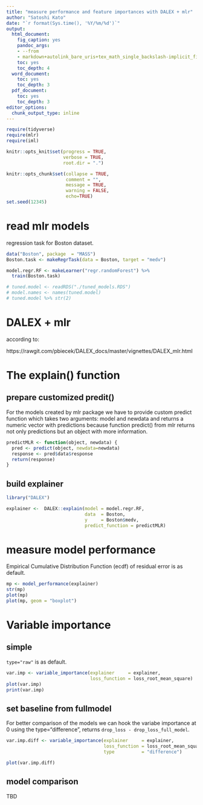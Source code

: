 ```yaml
---
title: "measure performance and feature importances with DALEX + mlr"
author: "Satoshi Kato"
date: "`r format(Sys.time(), '%Y/%m/%d')`"
output:
  html_document:
    fig_caption: yes
    pandoc_args:
    - --from
    - markdown+autolink_bare_uris+tex_math_single_backslash-implicit_figures
    toc: yes
    toc_depth: 4
  word_document:
    toc: yes
    toc_depth: 3
  pdf_document:
    toc: yes
    toc_depth: 3
editor_options: 
  chunk_output_type: inline
---
```


```r
require(tidyverse)
require(mlr)
require(iml)

knitr::opts_knit$set(progress = TRUE, 
                     verbose = TRUE, 
                     root.dir = ".")

knitr::opts_chunk$set(collapse = TRUE, 
                      comment = "", 
                      message = TRUE, 
                      warning = FALSE, 
                      echo=TRUE)
set.seed(12345)
```

# read mlr models

regression task for Boston dataset.

```r
data("Boston", package  = "MASS")
Boston.task <- makeRegrTask(data = Boston, target = "medv")

model.regr.RF <- makeLearner("regr.randomForest") %>% 
  train(Boston.task)

# tuned.model <- readRDS("./tuned_models.RDS")
# model.names <- names(tuned.model)
# tuned.model %>% str(2)
```

# DALEX + mlr

according to:

https://rawgit.com/pbiecek/DALEX_docs/master/vignettes/DALEX_mlr.html

# The explain() function

## prepare customized predit()

For the models created by mlr package we have to provide custom predict function which takes two arguments: model and newdata and returns a numeric vector with predictions because function predict() from mlr returns not only predictions but an object with more information.

```r
predictMLR <- function(object, newdata) {
  pred <- predict(object, newdata=newdata)
  response <- pred$data$response
  return(response)
}

```

## build explainer

```r
library("DALEX")

explainer <-  DALEX::explain(model = model.regr.RF,
                             data  = Boston, 
                             y     = Boston$medv,
                             predict_function = predictMLR)
```

# measure model performance

Empirical Cumulative Distribution Function (ecdf) of residual error is as default.

```r
mp <- model_performance(explainer)
str(mp)
plot(mp)
plot(mp, geom = "boxplot")
```

# Variable importance

## simple

`type="raw"` is as default.

```r
var.imp <- variable_importance(explainer     = explainer, 
                               loss_function = loss_root_mean_square)
plot(var.imp)
print(var.imp)

```

## set baseline from fullmodel

For better comparison of the models we can hook the variabe importance at 0 using the type="difference", returns `drop_loss - drop_loss_full_model`.
```r
var.imp.diff <- variable_importance(explainer     = explainer,
                                    loss_function = loss_root_mean_square,
                                    type          = "difference")

plot(var.imp.diff)
```
## model comparison

TBD
